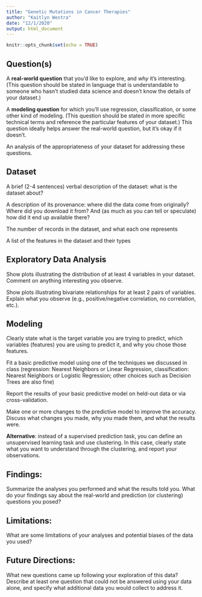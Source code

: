 ```yaml
---
title: "Genetic Mutations in Cancer Therapies"
author: "Kaitlyn Westra"
date: "12/1/2020"
output: html_document
---
```


```r
knitr::opts_chunk$set(echo = TRUE)
```


## Question(s)

A **real-world question** that you’d like to explore, and *why* it’s interesting. (This question should be stated in language that is understandable to someone who hasn’t studied data science and doesn’t know the details of your dataset.)

A **modeling question** for which you’ll use regression, classification, or some other kind of modeling. (This question should be stated in more specific technical terms and reference the particular features of your dataset.) This question ideally helps answer the real-world question, but it’s okay if it doesn’t.

An analysis of the appropriateness of your dataset for addressing these questions.


## Dataset

A brief (2-4 sentences) verbal description of the dataset: what is the dataset about?

A description of its provenance: where did the data come from originally? Where did you download it from? And (as much as you can tell or speculate) how did it end up available there?

The number of records in the dataset, and what each one represents

A list of the features in the dataset and their types

## Exploratory Data Analysis

Show plots illustrating the distribution of at least 4 variables in your dataset. Comment on anything interesting you observe.

Show plots illustrating bivariate relationships for at least 2 pairs of variables. Explain what you observe (e.g., positive/negative correlation, no correlation, etc.).





## Modeling

Clearly state what is the target variable you are trying to predict, which variables (features) you are using to predict it, and why you chose those features.


Fit a basic predictive model using one of the techniques we discussed in class (regression: Nearest Neighbors or Linear Regression, classification: Nearest Neighbors or Logistic Regression; other choices such as Decision Trees are also fine)


Report the results of your basic predictive model on held-out data or via cross-validation.


Make one or more changes to the predictive model to improve the accuracy. Discuss what changes you made, why you made them, and what the results were.


**Alternative**: instead of a supervised prediction task, you can define an unsupervised learning task and use clustering. In this case, clearly state what you want to understand through the clustering, and report your observations.





## Findings:  

Summarize the analyses you performed and what the results told you. What do your findings say about the real-world and prediction (or clustering) questions you posed?






## Limitations: 

What are some limitations of your analyses and potential biases of the data you used?





## Future Directions: 

What new questions came up following your exploration of this data? Describe at least one question that could not be answered using your data alone, and specify what additional data you would collect to address it.




